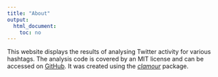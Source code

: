 ```yaml
---
title: "About"
output:
  html_document:
    toc: no
---
```


This website displays the results of analysing Twitter activity for various
hashtags. The analysis code is covered by an MIT license and can be accessed
on [GitHub][]. It was created using the _[clamour][]_ package.

[GitHub]: (https://github.com/lazappi/twitter-stats)
[clamour]: https://lazappi.github.io/clamour "clamour package website"
